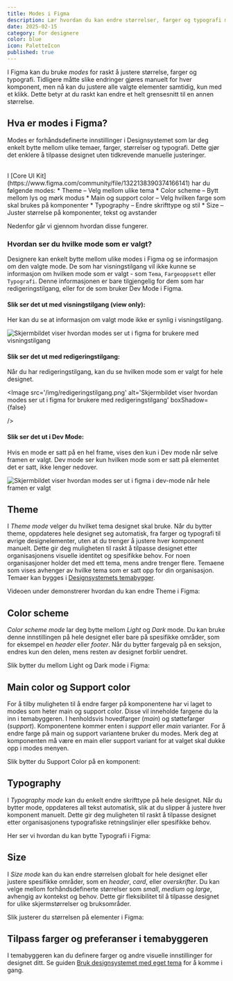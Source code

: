 ```yaml
---
title: Modes i Figma
description: Lær hvordan du kan endre størrelser, farger og typografi med modes i Figma
date: 2025-02-15
category: For designere
color: blue
icon: PaletteIcon
published: true
---
```


I Figma kan du bruke *modes* for raskt å justere størrelse, farger og typografi. Tidligere måtte slike endringer gjøres manuelt for hver komponent, men nå kan du justere alle valgte elementer samtidig, kun med et klikk. Dette betyr at du raskt kan endre et helt grensesnitt til en annen størrelse.

## Hva er modes i Figma?
Modes er forhåndsdefinerte innstillinger i Designsystemet som lar deg enkelt bytte mellom ulike temaer, farger, størrelser og typografi. Dette gjør det enklere å tilpasse designet uten tidkrevende manuelle justeringer.

<br/>
I [Core UI Kit](https://www.figma.com/community/file/1322138390374166141) har du følgende modes:
* Theme – Velg mellom ulike tema
* Color scheme – Bytt mellom lys og mørk modus
* Main og support color – Velg hvilken farge som skal brukes på komponenter
* Typography – Endre skrifttype og stil
* Size – Juster størrelse på komponenter, tekst og avstander

Nedenfor går vi gjennom hvordan disse fungerer.

### Hvordan ser du hvilke mode som er valgt?
Designere kan enkelt bytte mellom ulike modes i Figma og se informasjon om den valgte mode. De som har visningstilgang vil ikke kunne se informasjon om hvilken mode som er valgt - som `Tema`, `Fargeoppsett` eller `Typografi`. Denne informasjonen er bare tilgjengelig for dem som har redigeringstilgang, eller for de som bruker Dev Mode i Figma.

#### Slik ser det ut med visningstilgang (view only):
Her kan du se at informasjon om valgt mode ikke er synlig i visningstilgang.

<Image
  src='/img/visningstilgang.png'
  alt='Skjermbildet viser hvordan modes ser ut i figma for brukere med visningstilgang'
  boxShadow={false}
/>

#### Slik ser det ut med redigeringstilgang:
Når du har redigeringstilgang, kan du se hvilken mode som er valgt for hele designet.

<Image
  src='/img/redigeringstilgang.png'
  alt='Skjermbildet viser hvordan modes ser ut i figma for brukere med redigeringstilgang'
  boxShadow={false}

/>

#### Slik ser det ut i Dev Mode:
Hvis en mode er satt på en hel frame, vises den kun i Dev mode når selve framen er valgt. 
Dev mode ser kun hvilken mode som er satt på elementet det er satt, ikke lenger nedover.

<Image
  src='/img/dev-mode-hele-frame.png'
  alt='Skjermbildet viser hvordan modes ser ut i figma i dev-mode når hele framen er valgt'
  boxShadow={false}
  caption='Slik ser det ut når hele framen er valgt i Dev Mode.
'
/>

## Theme
I *Theme mode* velger du hvilket tema designet skal bruke.
Når du bytter theme, oppdateres hele designet seg automatisk, fra farger og typografi til øvrige designelementer, uten at du trenger å justere hver komponent manuelt. Dette gir deg muligheten til raskt å tilpasse designet etter organisasjonens visuelle identitet og spesifikke behov. For noen organisasjoner holder det med ett tema, mens andre trenger flere. Temaene som vises avhenger av hvilke tema som er satt opp for din organisasjon. Temaer kan bygges i [Designsystemets temabygger](https://theme.designsystemet.no/).


Videoen under demonstrerer hvordan du kan endre Theme i Figma:
<ResponsiveIframe
  src='/img/theme.mp4'
  title='Skjermopptak av Figma som viser hvordan bytte mellom ulike modes av Theme.'
  frameBorder='0'
  allow='autoplay; fullscreen; picture-in-picture'
  allowFullScreen
  aspectRatio='16-9'
/>


## Color scheme
*Color scheme mode* lar deg bytte mellom *Light* og *Dark* mode.
Du kan bruke denne innstillingen på hele designet eller bare på spesifikke områder, som for eksempel en *header* eller *footer*. Når du bytter fargevalg på en seksjon, endres kun den delen, mens resten av designet forblir uendret.

Slik bytter du mellom Light og Dark mode i Figma:
<ResponsiveIframe
  src='/img/color-scheme.mp4'
  title='Skjermopptak av Figma som viser hvordan bytte mellom ulike color scheme som dark mode og light mode.'
  frameBorder='0'
  allow='autoplay; fullscreen; picture-in-picture'
  allowFullScreen
  aspectRatio='16-9'
/>


## Main color og Support color
For å tilby muligheten til å endre farger på komponentene har vi laget to modes som heter main og support color. Disse vil inneholde fargene du la inn i temabyggeren. I henholdsvis hovedfarger (*main*) og støttefarger (*support*). Komponentene kommer enten i *support* eller *main* varianter. For å endre farge på main og support variantene bruker du modes. Merk deg at komponenten må være en main eller support variant for at valget skal dukke opp i modes menyen. 

Slik bytter du Support Color på en komponent:

<ResponsiveIframe
  src='/img/support-color.mp4'
  title='Skjermopptak av Figma som viser hvordan bytte mellom ulike support-color i en card.'
  frameBorder='0'
  allow='autoplay; fullscreen; picture-in-picture'
  allowFullScreen
  aspectRatio='16-9'
/>

## Typography
I *Typography mode* kan du enkelt endre skrifttype på hele designet. Når du bytter mode, oppdateres all tekst automatisk, slik at du slipper å justere hver komponent manuelt. Dette gir deg muligheten til raskt å tilpasse designet etter organisasjonens typografiske retningslinjer eller spesifikke behov.

Her ser vi hvordan du kan bytte Typografi i Figma:
<ResponsiveIframe
  src='/img/typography.mp4'
  title='Skjermopptak av Figma som viser hvordan bytte mellom ulike typografi.'
  frameBorder='0'
  allow='autoplay; fullscreen; picture-in-picture'
  allowFullScreen
  aspectRatio='16-9'
/>

## Size
I *Size mode* kan du kan endre størrelsen globalt for hele designet eller justere spesifikke områder, som en *header*, *card*, eller *overskrifter*. Du kan velge mellom forhåndsdefinerte størrelser som *small*, *medium* og *large*, avhengig av kontekst og behov. Dette gir fleksibilitet til å tilpasse designet for ulike skjermstørrelser og bruksområder.

Slik justerer du størrelsen på elementer i Figma:
<ResponsiveIframe
  src='/img/size.mp4'
  title='Skjermopptak av Figma som viser hvordan bytte mellom størrelser.'
  frameBorder='0'
  allow='autoplay; fullscreen; picture-in-picture'
  allowFullScreen
  aspectRatio='16-9'
/>

## Tilpass farger og preferanser i temabyggeren
I temabyggeren kan du definere farger og andre visuelle innstillinger for designet ditt. Se guiden [Bruk designsystemet med eget tema](/no/fundamentals/for-designers/own-theme) for å komme i gang. 
